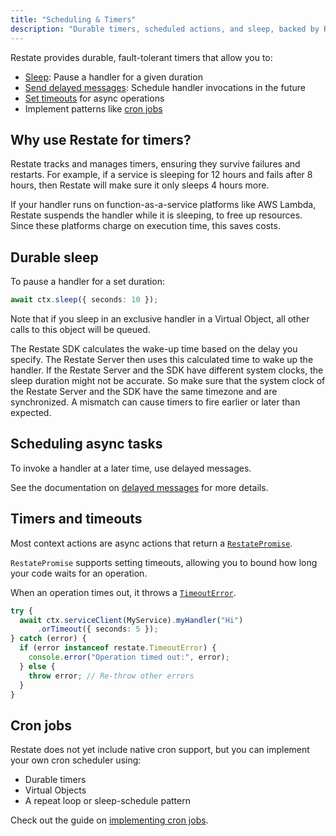 ```yaml
---
title: "Scheduling & Timers"
description: "Durable timers, scheduled actions, and sleep, backed by Restate."
---
```


Restate provides durable, fault-tolerant timers that allow you to:
- [Sleep](/ts/durable-timers#durable-sleep): Pause a handler for a given duration 
- [Send delayed messages](/ts/service-communication#delayed-messages): Schedule handler invocations in the future
- [Set timeouts](/ts/durable-timers#timers-and-timeouts) for async operations
- Implement patterns like [cron jobs](/ts/durable-timers#cron-jobs)

## Why use Restate for timers?

Restate tracks and manages timers, ensuring they survive failures and restarts.
For example, if a service is sleeping for 12 hours and fails after 8 hours, then Restate will make sure it only sleeps 4 hours more.  

If your handler runs on function-as-a-service platforms like AWS Lambda, Restate suspends the handler while it is sleeping, to free up resources.
Since these platforms charge on execution time, this saves costs.

## Durable sleep
To pause a handler for a set duration:

```typescript {CODE_LOAD::ts/src/develop/durable_timers.ts#sleep} 
await ctx.sleep({ seconds: 10 });
```

Note that if you sleep in an exclusive handler in a Virtual Object, all other calls to this object will be queued.  

<Accordion title="Clock synchronization Restate Server vs. SDK">
    The Restate SDK calculates the wake-up time based on the delay you specify.
    The Restate Server then uses this calculated time to wake up the handler.
    If the Restate Server and the SDK have different system clocks, the sleep duration might not be accurate.
    So make sure that the system clock of the Restate Server and the SDK have the same timezone and are synchronized.
    A mismatch can cause timers to fire earlier or later than expected.
</Accordion>

## Scheduling async tasks

To invoke a handler at a later time, use delayed messages.

See the documentation on [delayed messages](/ts/service-communication#delayed-messages) for more details.

## Timers and timeouts

Most context actions are async actions that return a [`RestatePromise`](https://docs.restate.dev/tsdocs/types/_restatedev_restate-sdk.RestatePromise).

`RestatePromise` supports setting timeouts, allowing you to bound how long your code waits for an operation.

When an operation times out, it throws a [`TimeoutError`](https://docs.restate.dev/tsdocs/classes/_restatedev_restate-sdk.TimeoutError).

```typescript {CODE_LOAD::ts/src/develop/durable_timers.ts#timer} 
try {
  await ctx.serviceClient(MyService).myHandler("Hi")
      .orTimeout({ seconds: 5 });
} catch (error) {
  if (error instanceof restate.TimeoutError) {
    console.error("Operation timed out:", error);
  } else {
    throw error; // Re-throw other errors
  }
}
```

## Cron jobs

Restate does not yet include native cron support, but you can implement your own cron scheduler using:
- Durable timers
- Virtual Objects
- A repeat loop or sleep-schedule pattern

Check out the guide on [implementing cron jobs](/guides/cron-jobs).
